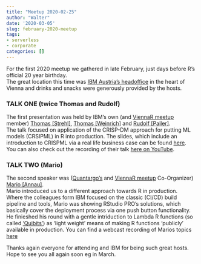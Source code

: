 ```yaml
---
title: "Meetup 2020-02-25"
author: "Walter"
date: '2020-03-05'
slug: february-2020-meetup
tags:
- serverless
- corporate
categories: []
---
```


For the first 2020 meetup we gathered in late February, just days before R's official 20 year birthday.      
The great location this time was [IBM Austria's headoffice](https://www.ibm.com/at-de) in the heart of Vienna and drinks and snacks were generously provided by the hosts.         

      
### TALK ONE (twice Thomas and Rudolf)       
The first presentation was held by IBM's own (and [ViennaR meetup](https://www.meetup.com/ViennaR/) member) [Thomas [Strehl]](https://at.linkedin.com/in/strehl-thomas-122867110), [Thomas [Weinrich]](https://www.xing.com/profile/Thomas_Weinrich3) and [Rudolf [Pailer]](https://at.linkedin.com/in/rudolfpailer).      
The talk focused on application of the CRISP-DM approach for putting ML models (CRSIPML) in R into production.   The slides, which include an introduction to CRISPML via a real life business case can be found [here]((/slides/REnterprise-Deck_20200227.pdf)).      
You can also check out the recording of their talk [here on YouTube]().  

### TALK TWO (Mario)
The second speaker was ([Quantargo's](https://www.quantargo.com) and [ViennaR meetup](https://www.meetup.com/ViennaR/) Co-Organizer) [Mario [Annau]](https://www.linkedin.com/in/mario-annau-a68b2056/).     
Mario introduced us to a different approach towards R in production.    
Where the colleagues form IBM focused on the classic (CI/CD) build pipeline and tools, Mario was showing RStudio PRO's solutions, which basically cover the deployment process via one push button functionality.     
He finieshed his round with a gentle intriduction to Lambda R functions (so called ['Quibits'](https://www.quantargo.com/qbits)) as 'light weight' means of making R functions 'publicly' available in production.    You can find a webcast recording of Marios topics [here](www.some-address.at)    
      
Thanks again everyone for attending and IBM for being such great hosts.     Hope to see you all again soon eg in March.      


